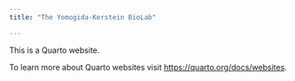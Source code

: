 ```yaml
---
title: "The Yomogida-Kerstein BioLab"

---
```


This is a Quarto website.

To learn more about Quarto websites visit <https://quarto.org/docs/websites>.
